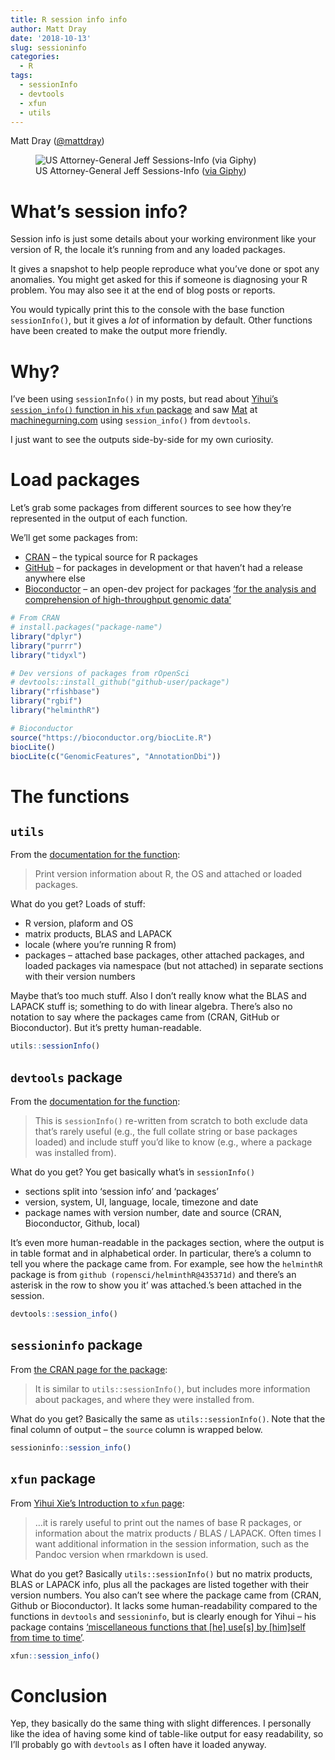 ```yaml
---
title: R session info info
author: Matt Dray
date: '2018-10-13'
slug: sessioninfo
categories:
  - R
tags:
  - sessionInfo
  - devtools
  - xfun
  - utils
---
```


Matt Dray ([\@mattdray](https://www.twitter.com/mattdray))

![US Attorney-General Jeff Sessions-Info ([via Giphy](https://giphy.com/gifs/water-drinking-thirsty-xUA7aLFXBV7OLv8O5O?utm_source=media-link&utm_medium=landing&utm_campaign=Media%20Links&utm_term=))](https://media.giphy.com/media/xUA7aLFXBV7OLv8O5O/giphy.gif)

# What's session info?

Session info is just some details about your working environment like your version of R, the locale it's running from and any loaded packages.

It gives a snapshot to help people reproduce what you've done or spot any anomalies. You might get asked for this if someone is diagnosing your R problem. You may also see it at the end of blog posts or reports. 

You would typically print this to the console with the base function `sessionInfo()`, but it gives a *lot* of information by default. Other functions have been created to make the output more friendly.

# Why?

I've been using `sessionInfo()` in my posts, but read about [Yihui's `session_info()` function in his `xfun` package](https://yihui.name/xfun/) and saw [Mat](https://twitter.com/mammykins_) at [machinegurning.com](https://www.machinegurning.com/rstats/bayes_thinking/) using `session_info()` from `devtools`.

I just want to see the outputs side-by-side for my own curiosity.

# Load packages

Let's grab some packages from different sources to see how they're represented in the output of each function.

We'll get some packages from:

* [CRAN](https://cran.r-project.org/) -- the typical source for R packages
* [GitHub](http://kbroman.org/pkg_primer/pages/github.html) -- for packages in development or that haven't had a release anywhere else
* [Bioconductor](https://www.bioconductor.org/install/) -- an open-dev project for packages ['for the analysis and comprehension of high-throughput genomic data'](https://www.bioconductor.org/about/)

```r
# From CRAN
# install.packages("package-name")
library("dplyr")
library("purrr")
library("tidyxl")

# Dev versions of packages from rOpenSci
# devtools::install_github("github-user/package")
library("rfishbase")
library("rgbif")
library("helminthR")

# Bioconductor
source("https://bioconductor.org/biocLite.R")
biocLite()
biocLite(c("GenomicFeatures", "AnnotationDbi"))
```

# The functions

## `utils`

From the [documentation for the function](https://www.rdocumentation.org/packages/utils/versions/3.5.1/topics/sessionInfo):

> Print version information about R, the OS and attached or loaded packages.

What do you get? Loads of stuff:

* R version, plaform and OS
* matrix products, BLAS and LAPACK
* locale (where you're running R from)
* packages -- attached base packages, other attached packages, and loaded packages via namespace (but not attached) in separate sections with their version numbers

Maybe that's too much stuff. Also I don't really know what the BLAS and LAPACK stuff is; something to do with linear algebra. There's also no notation to say where the packages came from (CRAN, GitHub or Bioconductor). But it's pretty human-readable.

```r
utils::sessionInfo()
```

## `devtools` package

From the [documentation for the function](https://www.rdocumentation.org/packages/devtools/versions/1.13.6/topics/session_info):

> This is `sessionInfo()` re-written from scratch to both exclude data that's rarely useful (e.g., the full collate string or base packages loaded) and include stuff you'd like to know (e.g., where a package was installed from).

What do you get? You get basically what's in `sessionInfo()`

* sections split into 'session info' and 'packages'
* version, system, UI, language, locale, timezone and date
* package names with version number, date and source (CRAN, Bioconductor, Github, local)

It's even more human-readable in the packages section, where the output is in table format and in alphabetical order. In particular, there's a column to tell you where the package came from. For example, see how the `helminthR` package is from `github (ropensci/helminthR@435371d)` and there's an asterisk in the row to show you it' was attached.'s been attached in the session.

```r
devtools::session_info()
```

## `sessioninfo` package

From [the CRAN page for the package](https://CRAN.R-project.org/package=sessioninfo):

> It is similar to `utils::sessionInfo()`, but includes more information about packages, and where they were installed from.

What do you get? Basically the same as `utils::sessionInfo()`. Note that the final column of output -- the `source` column is wrapped below.

```r
sessioninfo::session_info()
```

## `xfun` package

From [Yihui Xie's Introduction to `xfun` page](https://yihui.name/xfun/):

>...it is rarely useful to print out the names of base R packages, or information about the matrix products / BLAS / LAPACK. Often times I want additional information in the session information, such as the Pandoc version when rmarkdown is used.

What do you get? Basically `utils::sessionInfo()` but no matrix products, BLAS or LAPACK info, plus all the packages are listed together with their version numbers. You also can't see where the package came from (CRAN, Github or Bioconductor). It lacks some human-readability compared to the functions in `devtools` and `sessioninfo`, but is clearly enough for Yihui -- his package contains ['miscellaneous functions that [he] use[s] by [him]self from time to time'](https://github.com/yihui/xfun/blob/master/README.md).

```r
xfun::session_info()
```

# Conclusion

Yep, they basically do the same thing with slight differences. I personally like the idea of having some kind of table-like output for easy readability, so I'll probably go with `devtools` as I often have it loaded anyway.